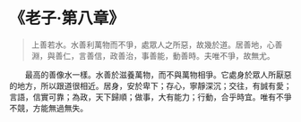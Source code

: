 # 《老子·第八章》

> 上善若水。水善利萬物而不爭，處眾人之所惡，故幾於道。居善地，心善淵，與善仁，言善信，政善治，事善能，動善時。夫唯不爭，故無尤。

&emsp;&emsp;最高的善像水一樣。水善於滋養萬物，而不與萬物相爭。它處身於眾人所厭惡的地方，所以跟道很相近。居身，安於卑下；存心，寧靜深沉；交往，有誠有愛；言語，信實可靠；為政，天下歸順；做事，大有能力；行動，合乎時宜。唯有不爭不競，方能無過無失。
